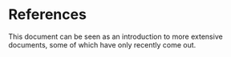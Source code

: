 # References

This document can be seen as an introduction to more extensive documents, some of which have only recently come out.


